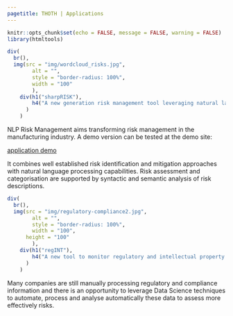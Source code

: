 ```yaml
---
pagetitle: THOTH | Applications
---
```


```r
knitr::opts_chunk$set(echo = FALSE, message = FALSE, warning = FALSE)
library(htmltools)
```

```r

div(
  br(),
  img(src = "img/wordcloud_risks.jpg",
        alt = "",
        style = "border-radius: 100%",
        width = "100"
        ),
    div(h1("sharpRISK"),
        h4("A new generation risk management tool leveraging natural language processing")
      )
    )
```

NLP Risk Management aims transforming risk management in the manufacturing industry. 
A demo version can be tested at the demo site:

[application demo](https://emergingfactory.shinyapps.io/sharprisk/)  

It combines well established risk identification and mitigation approaches with natural language processing capabilities. Risk assessment and categorisation are supported by syntactic and semantic analysis of risk descriptions. 

```r
div(
  br(),
  img(src = "img/regulatory-compliance2.jpg",
        alt = "",
        style = "border-radius: 100%",
        width = "100",
      height = "100"
        ),
    div(h1("regINT"),
        h4("A new tool to monitor regulatory and intellectual property information")
      )
    )
```

Many companies are still manually processing regulatory and compliance information and there is an opportunity to leverage Data Science techniques to automate, process and analyse automatically these data to assess more effectively risks.
